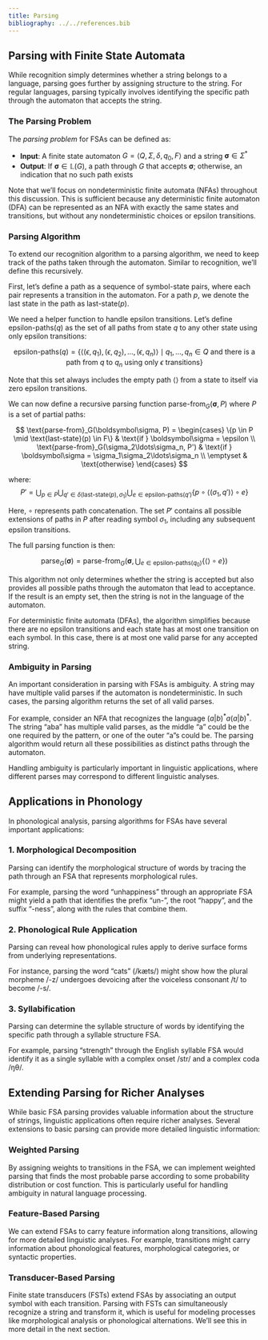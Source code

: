 ```yaml
---
title: Parsing
bibliography: ../../references.bib
---
```


## Parsing with Finite State Automata

While recognition simply determines whether a string belongs to a language, parsing goes further by assigning structure to the string. For regular languages, parsing typically involves identifying the specific path through the automaton that accepts the string.

### The Parsing Problem

The *parsing problem* for FSAs can be defined as:

- **Input**: A finite state automaton $G = \langle Q, \Sigma, \delta, q_0, F \rangle$ and a string $\boldsymbol\sigma \in \Sigma^*$
- **Output**: If $\boldsymbol\sigma \in \mathbb{L}(G)$, a path through $G$ that accepts $\boldsymbol\sigma$; otherwise, an indication that no such path exists

Note that we'll focus on nondeterministic finite automata (NFAs) throughout this discussion. This is sufficient because any deterministic finite automaton (DFA) can be represented as an NFA with exactly the same states and transitions, but without any nondeterministic choices or epsilon transitions.

### Parsing Algorithm

To extend our recognition algorithm to a parsing algorithm, we need to keep track of the paths taken through the automaton. Similar to recognition, we'll define this recursively.

First, let's define a path as a sequence of symbol-state pairs, where each pair represents a transition in the automaton. For a path $p$, we denote the last state in the path as $\text{last-state}(p)$.

We need a helper function to handle epsilon transitions. Let's define $\text{epsilon-paths}(q)$ as the set of all paths from state $q$ to any other state using only epsilon transitions:

$$
\text{epsilon-paths}(q) = \{\langle (\epsilon, q_1), (\epsilon, q_2), \ldots, (\epsilon, q_n) \rangle \mid q_1, \ldots, q_n \in Q \text{ and there is a path from } q \text{ to } q_n \text{ using only } \epsilon \text{ transitions}\}
$$

Note that this set always includes the empty path $\langle \rangle$ from a state to itself via zero epsilon transitions.

We can now define a recursive parsing function $\text{parse-from}_G(\boldsymbol\sigma, P)$ where $P$ is a set of partial paths:

$$
\text{parse-from}_G(\boldsymbol\sigma, P) = \begin{cases}
\{p \in P \mid \text{last-state}(p) \in F\} & \text{if } \boldsymbol\sigma = \epsilon \\
\text{parse-from}_G(\sigma_2\ldots\sigma_n, P') & \text{if } \boldsymbol\sigma = \sigma_1\sigma_2\ldots\sigma_n \\
\emptyset & \text{otherwise}
\end{cases}
$$

where:
$$P' = \bigcup_{p \in P} \bigcup_{q' \in \delta(\text{last-state}(p), \sigma_1)} \bigcup_{e \in \text{epsilon-paths}(q')} \{p \circ \langle (\sigma_1, q') \rangle \circ e\}$$

Here, $\circ$ represents path concatenation. The set $P'$ contains all possible extensions of paths in $P$ after reading symbol $\sigma_1$, including any subsequent epsilon transitions.

The full parsing function is then:

$$
\text{parse}_G(\boldsymbol\sigma) = \text{parse-from}_G(\boldsymbol\sigma, \bigcup_{e \in \text{epsilon-paths}(q_0)} \{\langle \rangle \circ e\})
$$

This algorithm not only determines whether the string is accepted but also provides all possible paths through the automaton that lead to acceptance. If the result is an empty set, then the string is not in the language of the automaton.

For deterministic finite automata (DFAs), the algorithm simplifies because there are no epsilon transitions and each state has at most one transition on each symbol. In this case, there is at most one valid parse for any accepted string.

### Ambiguity in Parsing

An important consideration in parsing with FSAs is ambiguity. A string may have multiple valid parses if the automaton is nondeterministic. In such cases, the parsing algorithm returns the set of all valid parses.

For example, consider an NFA that recognizes the language $(a|b)^*a(a|b)^*$. The string "aba" has multiple valid parses, as the middle "a" could be the one required by the pattern, or one of the outer "a"s could be. The parsing algorithm would return all these possibilities as distinct paths through the automaton.

Handling ambiguity is particularly important in linguistic applications, where different parses may correspond to different linguistic analyses.

## Applications in Phonology

In phonological analysis, parsing algorithms for FSAs have several important applications:

### 1. Morphological Decomposition

Parsing can identify the morphological structure of words by tracing the path through an FSA that represents morphological rules.

For example, parsing the word "unhappiness" through an appropriate FSA might yield a path that identifies the prefix "un-", the root "happy", and the suffix "-ness", along with the rules that combine them.

### 2. Phonological Rule Application

Parsing can reveal how phonological rules apply to derive surface forms from underlying representations.

For instance, parsing the word "cats" (/kæts/) might show how the plural morpheme /-z/ undergoes devoicing after the voiceless consonant /t/ to become /-s/.

### 3. Syllabification

Parsing can determine the syllable structure of words by identifying the specific path through a syllable structure FSA.

For example, parsing "strength" through the English syllable FSA would identify it as a single syllable with a complex onset /str/ and a complex coda /ŋθ/.

## Extending Parsing for Richer Analyses

While basic FSA parsing provides valuable information about the structure of strings, linguistic applications often require richer analyses. Several extensions to basic parsing can provide more detailed linguistic information:

### Weighted Parsing

By assigning weights to transitions in the FSA, we can implement weighted parsing that finds the most probable parse according to some probability distribution or cost function. This is particularly useful for handling ambiguity in natural language processing.

### Feature-Based Parsing

We can extend FSAs to carry feature information along transitions, allowing for more detailed linguistic analyses. For example, transitions might carry information about phonological features, morphological categories, or syntactic properties.

### Transducer-Based Parsing

Finite state transducers (FSTs) extend FSAs by associating an output symbol with each transition. Parsing with FSTs can simultaneously recognize a string and transform it, which is useful for modeling processes like morphological analysis or phonological alternations. We'll see this in more detail in the next section.